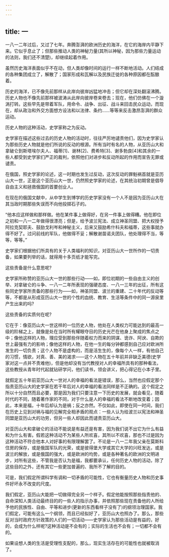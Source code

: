 ```yaml
---
---
---
```

title: 一
---




一八一二年过后，又过了七年。奔腾澎湃的欧洲历史的海洋，在它的海岸内平静下来。它似乎息止了；但那些推动人类的神秘力量(其所以神秘，因为那些力量运动的法则，我们还不清楚)，却继续起着作用。

虽然历史海洋表面似乎不在动，但人类却像时间的运行一样不断地活动。人们结成的各种集团成立了，解散了；国家形成和瓦解以及民族迁徙的各种原因都在酝酿着。

历史的海洋，已不像先前那样从此岸向彼岸凶猛地冲击；但它却在深处翻滚沸腾。历史人物也不像先前那样被波涛从此岸向彼岸卷来卷去；现在，他们仿佛在一个漩涡打转。这些早先是带着军队，用命令、战争、出征、战斗来回击民众运动，而现在，却从政治和外交方面想方设法和以法律、条约……等等来反击激昂澎湃的群众运动。

历史人物的这种活动，史学家称之为反动。

史学家在描述这些过去的历史人物的活动时，往往严厉地谴责他们，因为史学家认为那些历史人物就是他们所说的反动的根源。所有当时有名的人物，从亚历山大和拿破仑到斯塔埃尔夫人、福蒂[1]、谢林[2]、费希特[3]、谢多勃良[4]和其余的一些人都受到史学家们严正的裁判，依照他们对进步和反动所起的作用而宣告无罪或谴责。

在俄国，照史学家的论述，这一时期也发生过反动，这次反动的罪魁祸首就是亚历山大一世，正是这个亚历山大一世，仍然照史学家的论述，在其统治初期曾是倡导自由主义和拯救俄国的首要创业人。

在现在的俄国文献中，从中学生到博学的历史学家没有一个人不是因为亚历山大在其当政时期那些失误而不向他投掷石子的。

“他本应这样做和那样做。他在某件事上做得好，在另一件事上做得糟。他在即位之初和一八一二年做得很漂亮；但是，给予波兰宪法、成立神圣同盟、把大权授予阿拉克契耶夫、鼓励戈利岑和神秘主义，后来又鼓励希什科夫和福蒂，这些事就办得不好了。过问前线的军队，他做得不妥；解散谢苗诺夫团队，他处理得不当，等等，等等。”

史学家们根据他们所具有的关于人类福利的知识，对亚历山大一世所作的一切责备，如果要列举的话，就得用十多页纸才能写完。

这些责备是什么意思呢?

史学家所称赞的亚历山大一世的那些行动——如，即位初期的一些自由主义的创举、对拿破仑的斗争、一八一二年所表现的强硬态度、一八一三年的出征，所有这些同史学家所责备的那些行为——如，神圣同盟、波兰的重建、二十年代的反动等等，不都是从形成亚历山大一世的个性的血统、教育、生活等条件中的同一源泉里产生出来的吗?

这些责备的实质何在呢?

它在于：像亚历山大一世这样的一位历史人物，他处在人类权力可能达到的最高一级的阶梯之上，就像是处在当时所有耀眼夺目的历史光芒在他身上聚成的焦点之中；像他这样的人物，理应受到那些伴随着权力而来的阴谋、诡诈、阿谀、自欺的世上最强有力的影响；像他这样的人物，在他一生的每分钟都感到自己应对欧洲所发生的一切负责；这个人物不是虚构的，而是活生生的，像每个人一样，有他自己的习惯，情欲，对真、善、美的渴求——这个人物在五十年前并非缺乏美德(史学家对这一点并不责难他)，但是他却没有当代教授对人的幸福所具有的那种看法，这些教授从青年时代起就钻研学问，他们读书，领会讲义，把心得记在小本子里。

就假定五十年前亚历山大一世对人的幸福的看法是错误，那么，当然也应假定那个指责亚历山大的史学家在若干年后对人的幸福的看法同样是不正确的。这个假定之所以十分自然而且必要，那是因为我们只要注意一下历史的发展，就会看见，随着时代的不同，随着著作家的不同，对于什么是人的幸福的看法不断地改变着；因此，本来是福，十年后却认为是祸；反之亦然。不仅如此，即使在同一时间，我们在历史上见到对祸与福的见解完全相矛盾的观点：一些人认为给波兰以宪法和神圣同盟是亚历山大的功劳，但另一些人却因此而谴责亚历山大。

对亚历山大和拿破仑的活动不能说是有益还是有害，因为我们说不出它为什么有益和为什么有害。假若这种活动不为某些人所欢喜，其所以不欢喜，那也不过是因为这种活动不符合他本人对好事的有限理解罢了。不论是一八一二年我父亲在莫斯科住房的保存，或是俄国军队的光荣，或是彼得堡大学或其它大学的兴旺发达，或是波兰的解放，或是俄国的强大，或是欧洲的均势，或是各种著名的欧洲的文明进步，对所有这些，不管我是否认为是福，我都要承认，任何历史人物的活动，除了这些目的之外，还有其它一些更加普遍的、我所不了解的目的。

可是，我们假定所谓科学有调和一切矛盾的可能性，它也有衡量历史人物和历史事件好坏永不改变的尺度。

我们假定，亚历山大能把一切做得完全另一个样子。假定他能按照那些指责他的、自命深知人类活动最终目的的一些人的指示办事，并依照那些现在责备他的人所给予他的民族性、自由、平等和进步(更新的东西看样子没有了)的纲领治理国家。我们假定，可能有这么一个纲领，而且已经拟好了，亚历山大也照办了。那么，那些反对当时政府方针政策的人们的一切活动——史学家认为那些活动是有益的，好的，会成为什么样呢?这种活动是不会有的；实际的生活也不会有；一切都不会有的。

如果设想人类的生活是受理性支配的，那么，现实生活存在的可能性也就被取消了。